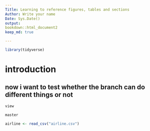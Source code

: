 ```yaml
---
Title: Learning to reference figures, tables and sections
Author: Write your name
Date: Sys.Date()
output:
bookdown::html_document2
keep_md: true

---
```

```r
library(tidyverse)
```

# introduction 
## now i want to test whether the branch can do different things or not

```r
view
```

```r
master
```

```r
airline <- read_csv("airline.csv")
```


